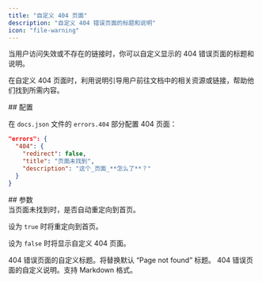```yaml
---
title: "自定义 404 页面"
description: "自定义 404 错误页面的标题和说明"
icon: "file-warning"
---
```


当用户访问失效或不存在的链接时，你可以自定义显示的 404 错误页面的标题和说明。

在自定义 404 页面时，利用说明引导用户前往文档中的相关资源或链接，帮助他们找到所需内容。

<div id="configuration">
  ## 配置
</div>

在 `docs.json` 文件的 `errors.404` 部分配置 404 页面：

```json
"errors": {
  "404": {
    "redirect": false,
    "title": "页面未找到",
    "description": "这个_页面_**怎么了**？"
  }
}
```


<div id="parameters">
  ## 参数
</div>

<ResponseField name="redirect" type="boolean">
  当页面未找到时，是否自动重定向到首页。
  
  设为 `true` 时将重定向到首页。

  设为 `false` 时将显示自定义 404 页面。
</ResponseField>

<ResponseField name="title" type="string">
  404 错误页面的自定义标题。将替换默认 “Page not found” 标题。
</ResponseField>

<ResponseField name="description" type="string">
  404 错误页面的自定义说明。支持 Markdown 格式。
</ResponseField>